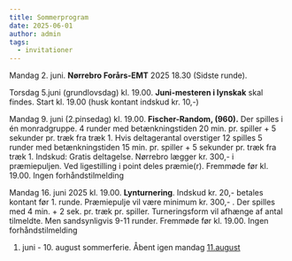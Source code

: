 ```yaml
---
title: Sommerprogram
date: 2025-06-01
author: admin
tags:
  - invitationer
---
```

Mandag 2. juni.  **Nørrebro Forårs-EMT** 2025  18.30 (Sidste runde).

Torsdag 5.juni (grundlovsdag) kl. 19.00.  **Juni-mesteren i lynskak** skal findes. Start kl. 19.00 (husk kontant indskud kr. 10,-)

Mandag 9. juni (2.pinsedag) kl. 19.00.  **Fischer-Random, (960).**  Der spilles i én monradgruppe. 4 runder med betænkningstiden 20 min. pr. spiller + 5 sekunder pr. træk fra træk 1. Hvis deltagerantal overstiger 12 spilles 5 runder med betænkningstiden 15 min. pr. spiller + 5 sekunder pr. træk fra træk 1.  Indskud: Gratis deltagelse. Nørrebro lægger kr. 300,- i præmiepuljen. Ved ligestilling i point deles præmie(r).  Fremmøde før kl. 19.00. Ingen forhåndstilmelding

Mandag 16. juni  2025 kl. 19.00. **Lynturnering**.  Indskud kr. 20,- betales kontant før 1. runde. Præmiepulje vil være minimum kr. 300,- . Der spilles med 4 min. + 2 sek. pr. træk pr. spiller. Turneringsform vil afhænge af antal tilmeldte. Men sandsynligvis 9-11 runder.  Fremmøde før kl. 19.00. Ingen forhåndstilmelding

1. juni  - 10. august sommerferie.  Åbent igen mandag [11.august](11.august)




